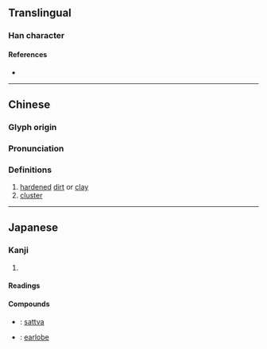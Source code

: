 {{character info/new}}
==Translingual==

===Han character===
{{Han char|rn=32|rad=土|as=08|sn=11|four=42114|canj=GHJM|ids=⿰土垂}}

====References====
* {{Han ref|kx=0231.060|dkj=05190|dj=0467.120|hdz=10454.020|uh=57F5|ud=22517|bh=D8A6|bd=55462}}

----

==Chinese==
{{zh-forms}}

===Glyph origin===
{{Han etym}}

===Pronunciation===
{{zh-pron
|m=duǒ
|c=do2
|mc=y
|oc=y
|ma=
|cat=n
}}

===Definitions===
{{zh-hanzi}}

# [[harden]]ed [[dirt]] or [[clay]]
# [[cluster]]

----

==Japanese==

===Kanji===
{{ja-kanji|grade=|rs=土08}}

# {{defn|lang=ja|sort=土08}}

====Readings====
{{ja-readings|goon=[[だ]] (da)|kanon=[[た]] (ta)}}

====Compounds====
{{der-top|Compounds}}
* {{ja-r|薩埵|さった}}: [[sattva]]
* {{ja-r|耳埵|みみたぶ}}: [[earlobe]]
{{der-bottom}}